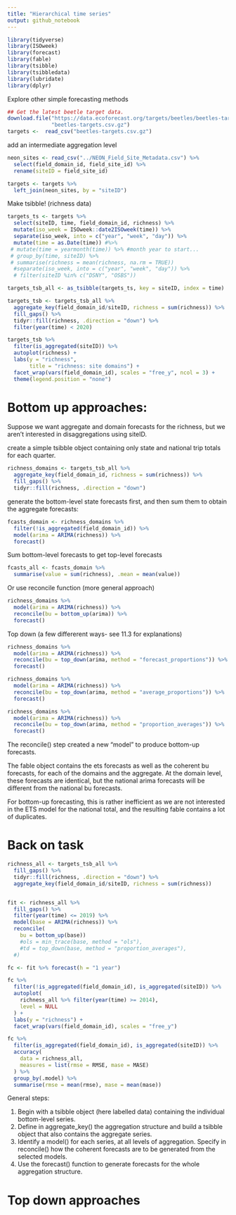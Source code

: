```yaml
---
title: "Hierarchical time series"
output: github_notebook
---
```


```r
library(tidyverse)
library(ISOweek) 
library(forecast)
library(fable)
library(tsibble)
library(tsibbledata)
library(lubridate)
library(dplyr)
```

Explore other simple forecasting methods

```r
## Get the latest beetle target data.  
download.file("https://data.ecoforecast.org/targets/beetles/beetles-targets.csv.gz",
              "beetles-targets.csv.gz")
targets <-  read_csv("beetles-targets.csv.gz")
```

add an intermediate aggregation level

```r
neon_sites <- read_csv("../NEON_Field_Site_Metadata.csv") %>%
  select(field_domain_id, field_site_id) %>%
  rename(siteID = field_site_id)
```

```r
targets <- targets %>%
  left_join(neon_sites, by = "siteID")
```


Make tsibble! (richness data)
```r
targets_ts <- targets %>%
  select(siteID, time, field_domain_id, richness) %>%
  mutate(iso_week = ISOweek::date2ISOweek(time)) %>%
  separate(iso_week, into = c("year", "week", "day")) %>%
  mutate(time = as.Date(time)) #%>%
 # mutate(time = yearmonth(time)) %>% #month year to start...
 # group_by(time, siteID) %>%
 # summarise(richness = mean(richness, na.rm = TRUE))
  #separate(iso_week, into = c("year", "week", "day")) %>%
  # filter(siteID %in% c("DSNY", "OSBS"))

targets_tsb_all <- as_tsibble(targets_ts, key = siteID, index = time)
```

```r
targets_tsb <- targets_tsb_all %>%
  aggregate_key(field_domain_id/siteID, richness = sum(richness)) %>%
  fill_gaps() %>%
  tidyr::fill(richness, .direction = "down") %>%
  filter(year(time) < 2020)
```


```r
targets_tsb %>%
  filter(is_aggregated(siteID)) %>%
  autoplot(richness) +
  labs(y = "richness",
       title = "richness: site domains") +
  facet_wrap(vars(field_domain_id), scales = "free_y", ncol = 3) +
  theme(legend.position = "none")
```

# Bottom up approaches:

Suppose we want aggregate and domain forecasts for the richness, but we aren’t interested in disaggregations using siteID. 

create a simple tsibble object containing only state and national trip totals for each quarter.

```r
richness_domains <- targets_tsb_all %>%
  aggregate_key(field_domain_id, richness = sum(richness)) %>%
  fill_gaps() %>%
  tidyr::fill(richness, .direction = "down") 
```

generate the bottom-level state forecasts first, and then sum them to obtain the aggregate forecasts:

```r
fcasts_domain <- richness_domains %>%
  filter(!is_aggregated(field_domain_id)) %>%
  model(arima = ARIMA(richness)) %>%
  forecast()
```

Sum bottom-level forecasts to get top-level forecasts
```r
fcasts_all <- fcasts_domain %>%
  summarise(value = sum(richness), .mean = mean(value))
```

Or use reconcile function (more general approach)

```r
richness_domains %>%
  model(arima = ARIMA(richness)) %>%
  reconcile(bu = bottom_up(arima)) %>%
  forecast()
```

Top down (a few differerent ways- see 11.3 for explanations)
```r
richness_domains %>%
  model(arima = ARIMA(richness)) %>%
  reconcile(bu = top_down(arima, method = "forecast_proportions")) %>%
  forecast()
```

```r
richness_domains %>%
  model(arima = ARIMA(richness)) %>%
  reconcile(bu = top_down(arima, method = "average_proportions")) %>%
  forecast()
```

```r
richness_domains %>%
  model(arima = ARIMA(richness)) %>%
  reconcile(bu = top_down(arima, method = "proportion_averages")) %>%
  forecast()
```

The reconcile() step  created a new “model” to produce bottom-up forecasts. 

The fable object contains the ets forecasts as well as the coherent bu forecasts, for each of the domains and the aggregate. At the domain level, these forecasts are identical, but the national arima forecasts will be different from the national bu forecasts.

For bottom-up forecasting, this is rather inefficient as we are not interested in the ETS model for the national total, and the resulting fable contains a lot of duplicates. 


# Back on task 

```r
richness_all <- targets_tsb_all %>%
  fill_gaps() %>%
  tidyr::fill(richness, .direction = "down") %>%
  aggregate_key(field_domain_id/siteID, richness = sum(richness)) 


fit <- richness_all %>%
  fill_gaps() %>%
  filter(year(time) <= 2019) %>%
  model(base = ARIMA(richness)) %>%
  reconcile(
    bu = bottom_up(base))
    #ols = min_trace(base, method = "ols"),
    #td = top_down(base, method = "proportion_averages"),
  #)
```

```r
fc <- fit %>% forecast(h = "1 year")
```

```r
fc %>%
  filter(!is_aggregated(field_domain_id), is_aggregated(siteID)) %>%
  autoplot(
    richness_all %>% filter(year(time) >= 2014),
    level = NULL
  ) +
  labs(y = "richness") +
  facet_wrap(vars(field_domain_id), scales = "free_y")
```

```r
fc %>%
  filter(is_aggregated(field_domain_id), is_aggregated(siteID)) %>%
  accuracy(
    data = richness_all,
    measures = list(rmse = RMSE, mase = MASE)
  ) %>%
  group_by(.model) %>%
  summarise(rmse = mean(rmse), mase = mean(mase))
```


General steps:

(1) Begin with a tsibble object (here labelled data) containing the individual bottom-level series.
(2) Define in aggregate_key() the aggregation structure and build a tsibble object that also contains the aggregate series.
(3) Identify a model() for each series, at all levels of aggregation.
Specify in reconcile() how the coherent forecasts are to be generated from the selected models.
(4) Use the forecast() function to generate forecasts for the whole aggregation structure.

# Top down approaches
